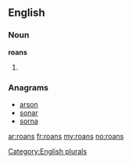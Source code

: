 ==English==

===Noun===
'''roans'''

# {{plural of|[[roan]]}}

===Anagrams===
* [[arson#English|arson]]
* [[sonar#English|sonar]]
* [[sorna#English|sorna]]

[[Category:English plurals]]

[[ar:roans]]
[[fr:roans]]
[[my:roans]]
[[no:roans]]